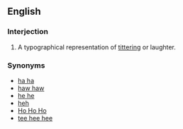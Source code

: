 ==English==

===Interjection===
{{infl|en|interjection|head=[[tee]] [[hee]]}}

# {{colloquial}} A typographical representation of [[titter]]ing or laughter.

===Synonyms===
* [[ha ha]]
* [[haw|haw haw]]
* [[he he]]
* [[heh]]
* [[Ho Ho Ho]]
* [[tee hee hee]]